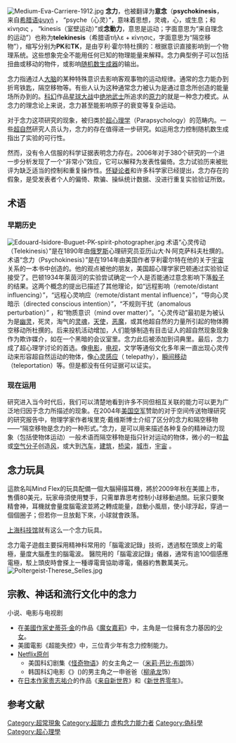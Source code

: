 {{Refimprove|time=2019-12-31T08:02:55+00:00}}
[[File:Medium-Eva-Carriere-1912.jpg|thumb]]
'''念力'''，也被翻译为'''意念'''（'''psychokinesis'''，来自[[希腊语|希腊语]]ψυχή ， “psyche（心灵）”，意味着思想，灵魂，心，或生息；和κίνησις ， “kinesis（室壁运动）”或'''念動力'''，意思是运动；字面意思为“来自理念的运动”）也称为'''telekinesis'''（希腊语τῆλε + κίνησις，字面意思为“隔空移物”），缩写分别为'''PK'''和'''TK'''，是由亨利·霍尔特杜撰的：根据意识直接影响到一个物理系统。这些想象完全不能用任何已知的物理能量来解释。念力典型例子可以包括扭曲或移动的物件，或影响[[随机数生成器|随机数生成器]]的输出。

念力指通过人[[大脑|大脑]]的某种特殊意识去影响客观事物的运动规律。通常的念力能办到折弯铁匙，隔空移物等。有些人认为这种通常念力被认为是通过意念所创造的能量场所办到的。[[科幻|科幻]]作品[[星球大战|星球大战]]中[[绝地武士|绝地武士]]所追求的[[原力|原力]]的就是一种念力模式。从念力的理念论上来说，念力甚至能影响原子的衰变等复杂运动。

对于念力这项研究的现象，被归类於[[超心理学|超心理学]]（Parapsychology）的范畴内。一些[[超自然|超自然]]研究人员认为，念力的存在值得进一步研究。如运用念力控制随机数生成指出了实验的可行性。

然而，没有令人信服的科学证据表明念力存在。2006年对于380个研究的一个进一步分析发现了一个“非常小”效应，它可以解释为发表性偏倚。念力试验历来被批评为缺乏适当的控制和重复操作性。[[怀疑主义|怀疑论者]]和许多科学家已经提出，念力存在的假象，是受发表者个人的偏倚、欺骗、操纵统计数据、没进行重复实验验证所致。

== 术语 ==
=== 早期历史 ===
[[File:Edouard-Isidore-Buguet-PK-spirit-photographer.jpg|thumb]]
术语“心灵传动（Telekinesis）”是在1890年由[[俄罗斯|俄罗斯]]心理研究员亚历山大·N·阿克萨科夫杜撰的。术语“念力（Psychokinesis）”是在1914年由美国作者亨利霍尔特在他的关于[[宇宙|宇宙]]关系的一本书中创造的。他的观点被他的朋友，美国超心理学家巴顿通过实验验证接受了。巴顿1934年莱茵河的实验尝试确定一个人是否能通过意念影响下落[[骰子|骰子]]的结果。这两个概念的提出已描述了其他理论，如“远程影响（remote/distant influencing）”，“远程心灵响应（remote/distant mental influence）”，“导向心灵暗示（directed conscious intention）”，“不规则干扰（anomalous perturbation）” ，和“物质意识（mind over matter）”。“心灵传动”最初是为被认为是[[幽灵|幽灵]]，死灵，淘气的[[灵魂|灵魂]]，[[天使|天使]]，[[恶魔|恶魔]]，或其他超自然的力量所引起的物体腾空移动所杜撰的。后来投机活动增加，人们能够制造有目击证人的超自然现象现象作为欺诈媒介，如在一个黑暗的会议室里。念力此后被添加到词典里。最后，念力成了超心理学讨论的首选。像[[电影|电影]]，[[电视|电视]]，文学等通俗文化多年来一直出现心灵传动来形容超自然运动的物体，像[[心灵感应|心灵感应]]（ telepathy），[[瞬间移动|瞬间移动]]（teleportation）等。但是都没有任何证据可以证实。

=== 现在运用 ===
研究进入当今时代后，我们可以清楚地看到许多不同但相互关联的能力可以更为广泛地归因于念力所描述的现象。在2004年[[美国空军|美国空军]]赞助的对于空间传送物理研究的研究报告中，物理学家作者埃里克·戴维斯博士介绍了区分的念力和隔空移物——“隔空移物是念力的一种形式。”念力，是可以用来描述各种复杂的精神动力现象（包括使物体运动）一般术语而隔空移物是指只针对运动的物体，微小的一粒[[盐|盐]]或[[空气|空气]][[分子|分子]]创造[[风|风]]，或大到[[汽车|汽车]]，[[建筑|建筑]]，[[桥梁|桥梁]]，[[城市|城市]]，[[宇宙|宇宙]] 。

== 念力玩具 ==
這款名叫Mind Flex的玩具配備一個大腦掃描耳機，將於2009年秋在美國上市，售價80美元，玩家毋須使用雙手，只需單靠思考控制小球移動過關。玩家只要聚精會神，耳機就會量度腦電波並將之轉成能量，啟動小風扇，使小球浮起，穿過一個個圈子；但若你一旦放鬆下來，小球就會跌落。

[[上海科技馆|上海科技馆]]就有这么一个念力玩具。

念力電子遊戲主要採用精神科常用的「腦電波記錄」技術，透過駁在頭皮上的電極，量度大腦產生的腦電波。
醫院用的「腦電波記錄」儀器，通常有逾100個感應電極，駁上頭皮時會搽上一種導電膏協助導電，儀器約售數萬美元。
[[File:Poltergeist-Therese_Selles.jpg|thumb]]
== 宗教、神话和流行文化中的念力 ==
;小说、电影与电视剧
*在[[美國|美國]][[作家|作家]][[史蒂芬·金|史蒂芬·金]]的作品《[[魔女嘉莉|魔女嘉莉]]》中，主角{{link-en|嘉莉·懷特|Carrie White}}是一位擁有念力基因的[[少女|少女]]。
*美國電影《超能失控》中，三位青少年有念力控制能力。
*[[Netflix原创|Netflix原创]]
**美国科幻剧集《[[怪奇物语|怪奇物语]]》的女主角之一{{le|11号 (怪奇物语)|Eleven (Stranger Things)|11号Eleven}}（[[米莉·芭比·布朗|米莉·芭比·布朗]]饰）
**韩国科幻电影《{{le|念力 (电影)|Psychokinesis (film)|念力}}》({{ko-hhrm|염력|念力|Yeom-lyeok}})的男主角之一申爸爸（[[柳承龙|柳承龙]]饰）
*在[[日本|日本]][[作家|作家]][[贵志祐介|贵志祐介]]的作品《[[来自新世界|来自新世界]]》和《[[新世界零年|新世界零年]]》。
== 参考文献 ==
{{Parapsychology}}
{{DEFAULTSORT:Psychokinesis}}
[[Category:超常現象|Category:超常現象]]
[[Category:超能力|Category:超能力]]
[[Category:虚构念力能力者|]]
[[Category:偽科學|Category:偽科學]]
[[Category:超心理學|Category:超心理學]]